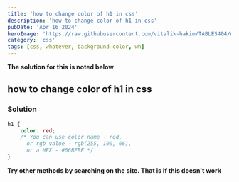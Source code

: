 ```yaml
---
title: 'how to change color of h1 in css'
description: 'how to change color of h1 in css'
pubDate: 'Apr 16 2024'
heroImage: 'https://raw.githubusercontent.com/vitalik-hakim/TABLES404/main/error_b/CSS.png'
category: 'css'
tags: [css, whatever, background-color, wh]
---
```


**The solution for this is noted below**

## how to change color of h1 in css

### Solution

```css
h1 {
	color: red;
	/* You can use color name - red, 
      or rgb value - rgb(255, 100, 66), 
      or a HEX - #66BFBF */
}
```

**Try other methods by searching on the site. That is if this doesn't work**
